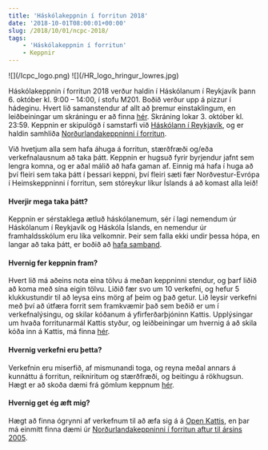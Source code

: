 ```yaml
---
title: 'Háskólakeppnin í forritun 2018'
date: '2018-10-01T08:00:01+00:00'
slug: /2018/10/01/ncpc-2018/
tags:
    - 'Háskólakeppnin í forritun'
    - Keppnir
---
```



<Illustrations>
    <Illustration>
        ![](/Icpc_logo.png)
    </Illustration>
    <Illustration>
        ![](/HR_logo_hringur_lowres.jpg)
    </Illustration>
</Illustrations>

Háskólakeppnin í forritun 2018 verður haldin í Háskólanum í Reykjavík þann 6.
október kl. 9:00 – 14:00, í stofu M201. Boðið verður upp á pizzur í hádeginu.
Hvert lið samanstendur af allt að þremur einstaklingum, en leiðbeiningar um
skráningu er að finna [hér](https://ncpc.idi.ntnu.no/ncpc2018/reg.html).
Skráning lokar 3. október kl. 23:59. Keppnin er skipulögð í samstarfi við
[Háskólann í Reykjavík](https://www.ru.is/), og er haldin samhliða
[Norðurlandakeppninni í forritun](https://ncpc.idi.ntnu.no/ncpc2018/).

Við hvetjum alla sem hafa áhuga á forritun, stærðfræði og/eða verkefnalausnum að
taka þátt. Keppnin er hugsuð fyrir byrjendur jafnt sem lengra komna, og er aðal
málið að hafa gaman af. Einnig má hafa í huga að því fleiri sem taka þátt í
þessari keppni, því fleiri sæti fær Norðvestur-Evrópa í Heimskeppninni í
forritun, sem stóreykur líkur Íslands á að komast alla leið!

#### Hverjir mega taka þátt?

Keppnin er sérstaklega ætluð háskólanemum, sér í lagi nemendum úr Háskólanum í
Reykjavík og Háskóla Íslands, en nemendur úr framhaldsskólum eru líka velkomnir.
Þeir sem falla ekki undir þessa hópa, en langar að taka þátt, er boðið að [hafa
samband](mailto:keppnisforritun@gmail.com).

#### Hvernig fer keppnin fram?

Hvert lið má aðeins nota eina tölvu á meðan keppninni stendur, og þarf liðið að
koma með sína eigin tölvu. Liðið fær svo um 10 verkefni, og hefur 5
klukkustundir til að leysa eins mörg af þeim og það getur. Lið leysir verkefni
með því að útfæra forrit sem framkvæmir það sem beðið er um í verkefnalýsingu,
og skilar kóðanum á yfirferðarþjóninn Kattis. Upplýsingar um hvaða forritunarmál
Kattis styður, og leiðbeiningar um hvernig á að skila kóða inn á Kattis, má
finna [hér](https://open.kattis.com/help).

#### Hvernig verkefni eru þetta?

Verkefnin eru miserfið, af mismunandi toga, og reyna meðal annars á kunnáttu á
forritun, reikniritum og stærðfræði, og beitingu á rökhugsun. Hægt er að skoða
dæmi frá gömlum keppnum
[hér](https://open.kattis.com/search?q=nordic+collegiate).

#### Hvernig get ég æft mig?

Hægt að finna ógrynni af verkefnum til að æfa sig á á [Open
Kattis](https://open.kattis.com/), en þar má einmitt finna dæmi úr
[Norðurlandakeppninni í forritun aftur til ársins
2005](https://open.kattis.com/search?q=nordic+collegiate).
